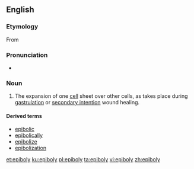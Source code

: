 ==English==

===Etymology===

From {{etyl|grc|en}} {{term|lang=el|ἐπιβολή||addition}}

===Pronunciation===

* {{IPA|ɛˈpɪbəli|lang=en}}

===Noun===
{{en-noun|-|epibolies}}
{{wikipedia}}

# {{context|embryology|lang=en}} The expansion of one [[cell]] sheet over other cells, as takes place during [[gastrulation]] or [[secondary intention]] wound healing.

====Derived terms====
* [[epibolic]]
* [[epibolically]]
* [[epibolize]]
* [[epibolization]]

[[et:epiboly]]
[[ku:epiboly]]
[[pl:epiboly]]
[[ta:epiboly]]
[[vi:epiboly]]
[[zh:epiboly]]